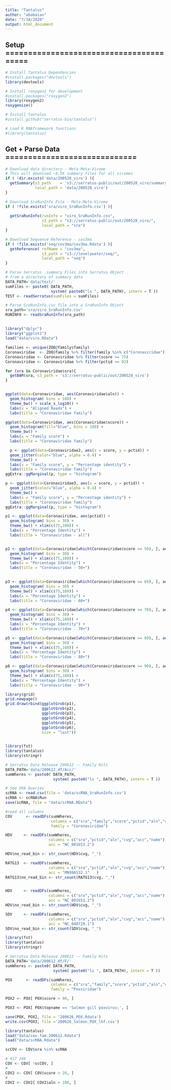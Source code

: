 ```yaml
---
title: "Tantalus"
author: "ababaian"
date: "7/18/2020"
output: html_document
---
```


## Setup ========================================

```r
# Install Tantalus Dependencies
#install.packages("devtools")
library(devtools)

# Install roxygen2 for development
#install.packages("roxygen2")
library(roxygen2)
roxygenize()

# Install Tantalus
#install_github("serratus-bio/tantalus")

# Load R RNAframework functions
#library(tantalus)

```

## Get + Parse Data =============================

```r
# Download data directory - Meta-Meta-Virome
# This will download ~8.5K summary files for all viromes
if ( !dir.exists('data/200528_viro') ){
  getSummary(s3_path    = 's3://serratus-public/out/200528_viro/summary',
             local_path = 'data/200528_viro')
}

# Download SraRunInfo File - Meta-Meta-Virome
if ( !file.exists('sra/viro_SraRunInfo.csv') ){
    
  getSraRunInfo(runInfo = "viro_SraRunInfo.csv",
                s3_path = "s3://serratus-public/out/200528_viro/",
                local_path = "sra")
}

# Download Sequence Reference - cov3ma
if ( !file.exists('seq/cov3ma/cov3ma.Rdata') ){
  getReference( refName = "cov3ma",
                s3_path = "s3://lovelywater/seq/",
                local_path = "seq")
}
```

```r
# Parse Serratus .summary Files into Serratus Object
# from a directory of summary data
DATA_PATH='data/test/'
sumFiles <- paste0( DATA_PATH,
                    system( paste0("ls ", DATA_PATH), intern = T ))
TEST <- readSerratus(sumFiles = sumFiles)

# Parse SraRunInfo.csv file into a SraRunInfo Object
sra_path='sra/viro_SraRunInfo.csv'
RUNINFO <- readSraRunInfo(sra_path)

```

## 
```r
library("dplyr")
library("ggplot2")
load("data/viro.RData")

families <- unique(ZOO@family$family)
Coronaviridae  <- ZOO@family %>% filter(family %in% c("Coronaviridae"))
Coronaviridae <- Coronaviridae %>% filter(score >= 75)
Coronaviridae <- Coronaviridae %>% filter(pctid <= 92)

for (sra in Coronaviridae$sra){
  getBAM(sra, s3_path = 's3://serratus-public/out/200528_viro')
}


ggplot(data=Coronaviridae, aes(Coronaviridae$aln)) + 
  geom_histogram( bins = 100) +
  theme_bw() + scale_x_log10() +
  labs(x = "Aligned Reads") +
  labs(title = "Coronaviridae family")

ggplot(data=Coronaviridae, aes(Coronaviridae$score)) + 
  geom_histogram(fill="blue", bins = 100) +
  theme_bw() +
  labs(x = "Family score") +
  labs(title = "Coronaviridae family")

  p <- ggplot(data=Coronaviridae2, aes(x = score, y = pctid)) +
  geom_jitter(color="blue", alpha = 0.4) + 
  theme_bw() +
  labs(x = "Family score", y = "Percentage identity") +
  labs(title = "Coronaviridae family")
ggExtra::ggMarginal(p, type = "histogram")

p <- ggplot(data=Coronaviridae3, aes(x = score, y = pctid)) +
  geom_jitter(color="blue", alpha = 0.4) + 
  theme_bw() +
  labs(x = "Family score", y = "Percentage identity") +
  labs(title = "Coronaviridae family")
ggExtra::ggMarginal(p, type = "histogram")
```

```r


p1 <- ggplot(data=Coronaviridae, aes(pctid)) + 
  geom_histogram( bins = 30) +
  theme_bw() + xlim(c(75,100)) +
  labs(x = "Percentage Identity") +
  labs(title = "Coronaviridae - all")


p2 <- ggplot(data=Coronaviridae[which(Coronaviridae$score >= 50), ], aes(pctid)) + 
  geom_histogram( bins = 30) +
  theme_bw() + xlim(c(75,100)) +
  labs(x = "Percentage Identity") +
  labs(title = "Coronaviridae - 50+")

  
p3 <- ggplot(data=Coronaviridae[which(Coronaviridae$score >= 60), ], aes(pctid)) + 
  geom_histogram( bins = 30) +
  theme_bw() + xlim(c(75,100)) +
  labs(x = "Percentage Identity") +
  labs(title = "Coronaviridae - 60+")

p4 <- ggplot(data=Coronaviridae[which(Coronaviridae$score >= 70), ], aes(pctid)) + 
  geom_histogram( bins = 30) +
  theme_bw() + xlim(c(75,100)) +
  labs(x = "Percentage Identity") +
  labs(title = "Coronaviridae - 70+")

p5 <- ggplot(data=Coronaviridae[which(Coronaviridae$score >= 80), ], aes(pctid)) + 
  geom_histogram( bins = 30) +
  theme_bw() + xlim(c(75,100)) +
  labs(x = "Percentage Identity") +
  labs(title = "Coronaviridae - 80+")

p6 <- ggplot(data=Coronaviridae[which(Coronaviridae$score >= 90), ], aes(pctid)) + 
  geom_histogram( bins = 30) +
  theme_bw() + xlim(c(75,100)) +
  labs(x = "Percentage Identity") +
  labs(title = "Coronaviridae - 90+")

library(grid)
grid.newpage()
grid.draw(rbind(ggplotGrob(p1),
                ggplotGrob(p2),
                ggplotGrob(p3),
                ggplotGrob(p4),
                ggplotGrob(p5),
                ggplotGrob(p6),
                size = "last"))
  
```


```r
library(fst)
library(tantalus)
library(stringr)

# Serratus Data Release 200612 -- Family Hits
DATA_PATH='data/200612_df/Acc/'
sumWheres <- paste0( DATA_PATH,
                     system( paste0("ls ", DATA_PATH), intern = T ))

# See SRA Queries
scRNA <- read.csv(file = 'data/scRNA_SraRunInfo.csv')
scRNA <- scRNA$Run
save(scRNA, file = "data/scRNA.RData")

#read all columns
COV      <- readDFs(sumWheres,
                    columns = c("sra","family","score","pctid","aln","cvg","top","topname"),
                    family = "Coronaviridae")

HDV     <- readDFs(sumWheres,
                   columns = c("sra","pctid","aln","cvg","acc","name"),
                   acc = "NC_001653.2")

HDV$no_read_bin <- str_count(HDV$cvg, "_")

RATG13  <- readDFs(sumWheres,
                   columns = c("sra","pctid","aln","cvg","acc","name"),
                   acc = "MN996532.1"	)
RATG13$no_read_bin <- str_count(RATG13$cvg, "_")


HDV     <- readDFs(sumWheres,
                   columns = c("sra","pctid","aln","cvg","acc","name"),
                   acc = "NC_001653.2")
HDV$no_read_bin <- str_count(HDV$cvg, "_")

SDV     <- readDFs(sumWheres,
                   columns = c("sra","pctid","aln","cvg","acc","name"),
                   acc = "NC_040729.1")
SDV$no_read_bin <- str_count(SDV$cvg, "_")
```

```r
library(fst)
library(tantalus)
library(stringr)

# Serratus Data Release 200612 -- Family Hits
DATA_PATH='data/200612_df/F/'
sumWheres <- paste0( DATA_PATH,
                     system( paste0("ls ", DATA_PATH), intern = T ))

POX      <- readDFs(sumWheres,
                    columns = c("sra","family","score","pctid","aln","cvg","top","topname"),
                    family = "Poxviridae")

POX2 <- POX[ POX$score > 90, ]

POX3 <- POX[ POX$topname == 'Salmon gill poxvirus;', ]

save(POX, POX2, file = '200626_POX.Rdata')
write.csv(POX3, file ='200626_Salmon_POX_lhf.csv')

```



```r
library(tantalus)
load("data/cov.fam.200612.Rdata")
load("data/scRNA.Rdata")

scCOV <- COV$sra %in% scRNA

# 417 248
COV <- COV[ !scCOV, ]
#  
COV2 <- COV[ COV$score > 20, ]
# 
COV2 <- COV2[ COV2$aln > 100, ]

```
